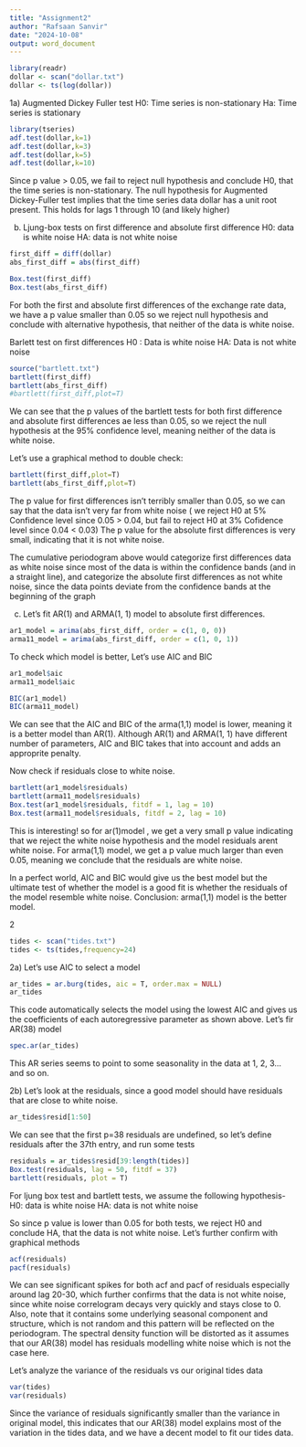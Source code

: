 ```yaml
---
title: "Assignment2"
author: "Rafsaan Sanvir"
date: "2024-10-08"
output: word_document
---
```


```r
library(readr)
dollar <- scan("dollar.txt")
dollar <- ts(log(dollar))
```

1a) Augmented Dickey Fuller test 
H0: Time series is non-stationary
Ha: Time series is stationary 
```r
library(tseries)
adf.test(dollar,k=1)
adf.test(dollar,k=3)
adf.test(dollar,k=5)
adf.test(dollar,k=10)
```
Since p value > 0.05, we fail to reject null hypothesis and conclude H0, that 
the time series is non-stationary. The null hypothesis for Augmented Dickey-Fuller 
test implies that the time series data dollar has a unit root present. This holds 
for lags 1 through 10 (and likely higher)


b) Ljung-box tests on first difference and absolute first difference
H0: data is white noise 
HA: data is not white noise 
```r
first_diff = diff(dollar)
abs_first_diff = abs(first_diff)

Box.test(first_diff)
Box.test(abs_first_diff)
```
For both the first and absolute first differences of the exchange rate data, 
we have a p value smaller than 0.05 so we reject null hypothesis and conclude with
alternative hypothesis, that neither of the data is white noise. 

Barlett test on first differences 
H0 : Data is white noise 
HA: Data is not white noise 
```r
source("bartlett.txt")
bartlett(first_diff)
bartlett(abs_first_diff)
#bartlett(first_diff,plot=T)

```
We can see that the p values of the bartlett tests for both first difference and
absolute first differences ae less than 0.05, so we reject the null hypothesis 
at the 95% confidence level, meaning neither of the data is white noise. 

Let's use a graphical method to double check:
```r
bartlett(first_diff,plot=T)
bartlett(abs_first_diff,plot=T)
```
The p value for first differences isn't terribly smaller than 0.05, so we can say 
that the data isn't very far from white noise ( we reject H0 at 5% Confidence level 
since 0.05 > 0.04, but fail to reject H0 at 3% Cofidence level since 0.04 < 0.03)
The p value for the absolute first differences is very small, indicating that it 
is not white noise.

The cumulative periodogram above would categorize first differences data as white noise 
since most of the data is within the confidence bands (and in a straight line), 
and categorize the absolute first differences as not white noise, since the data 
points deviate from the confidence bands at the beginning of the graph


c) Let's fit AR(1) and ARMA(1, 1) model to absolute first differences. 
```r
ar1_model = arima(abs_first_diff, order = c(1, 0, 0))
arma11_model = arima(abs_first_diff, order = c(1, 0, 1))
```

To check which model is better, Let's use AIC and BIC 
```r
ar1_model$aic
arma11_model$aic

BIC(ar1_model)
BIC(arma11_model)
```
We can see that the AIC and BIC of the arma(1,1) model is lower, meaning it is a
better model than AR(1). Although AR(1) and ARMA(1, 1) have different number of 
parameters, AIC and BIC takes that into account and adds an approprite penalty. 

Now check if residuals close to white noise.
```r
bartlett(ar1_model$residuals)
bartlett(arma11_model$residuals)
Box.test(ar1_model$residuals, fitdf = 1, lag = 10)
Box.test(arma11_model$residuals, fitdf = 2, lag = 10)
```
This is interesting! so for ar(1)model , we get a very small p value indicating 
that we reject the white noise hypothesis and the model residuals arent white 
noise. For arma(1,1) model, we get a p value much larger than even 0.05, meaning 
we conclude that the residuals are white noise. 

In a perfect world, AIC and BIC would give us the best model but the ultimate 
test of whether the model is a good fit is whether the residuals of the model 
resemble white noise. 
Conclusion: arma(1,1) model is the better model.



2
```r
tides <- scan("tides.txt")
tides <- ts(tides,frequency=24)
```

2a) Let's use AIC to select a model 
```r
ar_tides = ar.burg(tides, aic = T, order.max = NULL)
ar_tides
```
This code automatically selects the model using the lowest AIC and gives us the 
coefficients of each autoregressive parameter as shown above. Let's fir AR(38) model 

```r
spec.ar(ar_tides)
```
This AR series seems to point to some seasonality in the data at 1, 2, 3... and 
so on.

2b) Let's look at the residuals, since a good model should have residuals that 
are close to white noise. 

```r
ar_tides$resid[1:50]
```
We can see that the first p=38 residuals are undefined, so let's define residuals 
after the 37th entry, and run some tests 

```r
residuals = ar_tides$resid[39:length(tides)]
Box.test(residuals, lag = 50, fitdf = 37)
bartlett(residuals, plot = T)
```
For ljung box test and bartlett tests, we assume the following hypothesis- 
H0: data is white noise 
HA: data is not white noise 

So since p value is lower than 0.05 for both tests, we reject H0 and conclude 
HA, that the data is not white noise. Let's further confirm with graphical methods

```r
acf(residuals)
pacf(residuals)
```
We can see significant spikes for both acf and pacf of residuals especially around
lag 20-30, which further confirms that the data is not white noise, since white 
noise correlogram decays very quickly and stays close to 0. 
Also, note that it contains some underlying seasonal component and structure, which
is not random and this pattern will be reflected on the periodogram. The spectral 
density function will be distorted as it assumes that our AR(38) model has 
residuals modelling white noise which is not the case here. 


Let's analyze the variance of the residuals vs our original tides data 
```r
var(tides)
var(residuals)
```
Since the variance of residuals significantly smaller than the variance in original
model, this indicates that our AR(38) model explains most of the variation in the 
tides data, and we have a decent model to fit our tides data. 








